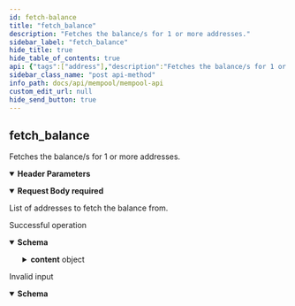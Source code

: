```yaml
---
id: fetch-balance
title: "fetch_balance"
description: "Fetches the balance/s for 1 or more addresses."
sidebar_label: "fetch_balance"
hide_title: true
hide_table_of_contents: true
api: {"tags":["address"],"description":"Fetches the balance/s for 1 or more addresses.","operationId":"fetchBalance","parameters":[{"in":"header","name":"x-cache-id","required":true,"description":"An idempotent key for retrieving cached responses from the node","schema":{"type":"string","example":"4d1e5754af0931a15138445c3ecd1a82","pattern":"^[a-z0-9]{32}$"}}],"requestBody":{"description":"List of addresses to fetch the balance from.","content":{"application/json":{"schema":{"type":"object","properties":{"address_list":{"description":"list of addresses to fetch from","type":"array","items":{"type":"string"},"example":["e1e957ba8e44843bb80e9d6d905066ec98763ca797093181ab6c695934549035"]}},"title":"FetchBalance"}}},"required":true},"responses":{"200":{"description":"Successful operation","content":{"application/json":{"schema":{"type":"object","properties":{"id":{"type":"string","example":"45v340cd2f8c4782a5b058832565afb1","description":"The ID of the call, which corresponds to the x-cache-id used in the header"},"status":{"type":"string","example":"Success","description":"The status of the call, which will be one of either \"Success\", \"Error\", or \"Pending\""},"reason":{"type":"string","example":"Balance successfully fetched","description":"The reason for the status of the call. Most useful to debug errors"},"route":{"type":"string","example":"fetch_balance","description":"The endpoint route that was called"},"content":{"type":"object","properties":{"total":{"type":"object","properties":{"tokens":{"type":"number","example":5463669},"items":{"type":"object"}}},"address_list":{"type":"object","example":{"d6fa779a3de8b216c56375018375e490c7e2ce92918abce4caecf73b1f77c38f":[{"out_point":{"t_hash":"g9182e1e2a55b0ef36f1183602d74e63","n":0},"value":{"Token":5463669}}]}}}}},"title":"ResponseFetchBalance"}}}},"400":{"description":"Invalid input","content":{"application/json":{"schema":{"type":"object","properties":{"id":{"type":"string","example":null},"status":{"type":"string","example":"Error"},"reason":{"type":"string","example":"Bad Request"},"route":{"type":"string","example":null},"content":{"type":"string","example":null}},"title":"ResponseBadRequest"}}}}},"method":"post","path":"/fetch_balance","servers":[{"url":"http://49.12.234.10:3003","description":"Testnet Mempool Node"}],"jsonRequestBodyExample":{"address_list":["e1e957ba8e44843bb80e9d6d905066ec98763ca797093181ab6c695934549035"]},"info":{"title":"Mempool API","description":"The Mempool node is a special type of node responsible for collecting transactions and bundling them into new blocks. \nThey also partition the mining network for mining and validate the blocks that these partitions mine. \nThere are only a limited number of Mempool nodes.  ","contact":{"email":"byron.houwens@a-block.net"},"license":{"name":"GPL-3.0","url":"https://www.gnu.org/licenses/gpl-3.0.en.html"},"version":"1.0.0"},"postman":{"name":"fetch_balance","description":{"content":"Fetches the balance/s for 1 or more addresses.","type":"text/plain"},"url":{"path":["fetch_balance"],"host":["{{baseUrl}}"],"query":[],"variable":[]},"header":[{"disabled":false,"description":{"content":"(Required) An idempotent key for retrieving cached responses from the node","type":"text/plain"},"key":"x-cache-id","value":""},{"key":"Content-Type","value":"application/json"},{"key":"Accept","value":"application/json"}],"method":"POST","body":{"mode":"raw","raw":"\"\"","options":{"raw":{"language":"json"}}}}}
sidebar_class_name: "post api-method"
info_path: docs/api/mempool/mempool-api
custom_edit_url: null
hide_send_button: true
---
```



## fetch_balance



Fetches the balance/s for 1 or more addresses.

<details style={{"marginBottom":"1rem"}} data-collapsed={false} open={true}><summary style={{}}><strong>Header Parameters</strong></summary><div><ul><ParamsItem className={"paramsItem"} param={{"in":"header","name":"x-cache-id","required":true,"description":"An idempotent key for retrieving cached responses from the node","schema":{"type":"string","example":"4d1e5754af0931a15138445c3ecd1a82","pattern":"^[a-z0-9]{32}$"}}}></ParamsItem></ul></div></details><MimeTabs><TabItem label={"application/json"} value={"application/json-schema"}><details style={{}} data-collapsed={false} open={true}><summary style={{"textAlign":"left"}}><strong>Request Body</strong><strong style={{"fontSize":"var(--ifm-code-font-size)","color":"var(--openapi-required)"}}> required</strong></summary><div style={{"textAlign":"left","marginLeft":"1rem"}}><div style={{"marginTop":"1rem","marginBottom":"1rem"}}>

List of addresses to fetch the balance from.

</div></div><ul style={{"marginLeft":"1rem"}}><SchemaItem collapsible={false} name={"address_list"} required={false} schemaName={"string[]"} qualifierMessage={undefined} schema={{"description":"list of addresses to fetch from","type":"array","items":{"type":"string"},"example":["e1e957ba8e44843bb80e9d6d905066ec98763ca797093181ab6c695934549035"]}}></SchemaItem></ul></details></TabItem></MimeTabs><div><ApiTabs><TabItem label={"200"} value={"200"}><div>

Successful operation

</div><div><MimeTabs schemaType={"response"}><TabItem label={"application/json"} value={"application/json"}><SchemaTabs><TabItem label={"Schema"} value={"Schema"}><details style={{}} data-collapsed={false} open={true}><summary style={{"textAlign":"left"}}><strong>Schema</strong></summary><div style={{"textAlign":"left","marginLeft":"1rem"}}></div><ul style={{"marginLeft":"1rem"}}><SchemaItem collapsible={false} name={"id"} required={false} schemaName={"string"} qualifierMessage={undefined} schema={{"type":"string","example":"45v340cd2f8c4782a5b058832565afb1","description":"The ID of the call, which corresponds to the x-cache-id used in the header"}}></SchemaItem><SchemaItem collapsible={false} name={"status"} required={false} schemaName={"string"} qualifierMessage={undefined} schema={{"type":"string","example":"Success","description":"The status of the call, which will be one of either \"Success\", \"Error\", or \"Pending\""}}></SchemaItem><SchemaItem collapsible={false} name={"reason"} required={false} schemaName={"string"} qualifierMessage={undefined} schema={{"type":"string","example":"Balance successfully fetched","description":"The reason for the status of the call. Most useful to debug errors"}}></SchemaItem><SchemaItem collapsible={false} name={"route"} required={false} schemaName={"string"} qualifierMessage={undefined} schema={{"type":"string","example":"fetch_balance","description":"The endpoint route that was called"}}></SchemaItem><SchemaItem collapsible={true} className={"schemaItem"}><details style={{}}><summary style={{}}><strong>content</strong><span style={{"opacity":"0.6"}}> object</span></summary><div style={{"marginLeft":"1rem"}}><SchemaItem collapsible={true} className={"schemaItem"}><details style={{}}><summary style={{}}><strong>total</strong><span style={{"opacity":"0.6"}}> object</span></summary><div style={{"marginLeft":"1rem"}}><SchemaItem collapsible={false} name={"tokens"} required={false} schemaName={"number"} qualifierMessage={undefined} schema={{"type":"number","example":5463669}}></SchemaItem><SchemaItem collapsible={false} name={"items"} required={false} schemaName={"object"} qualifierMessage={undefined} schema={{"type":"object"}}></SchemaItem></div></details></SchemaItem><SchemaItem collapsible={false} name={"address_list"} required={false} schemaName={"object"} qualifierMessage={undefined} schema={{"type":"object","example":{"d6fa779a3de8b216c56375018375e490c7e2ce92918abce4caecf73b1f77c38f":[{"out_point":{"t_hash":"g9182e1e2a55b0ef36f1183602d74e63","n":0},"value":{"Token":5463669}}]}}}></SchemaItem></div></details></SchemaItem></ul></details></TabItem><TabItem label={"Example (from schema)"} value={"Example (from schema)"}><ResponseSamples responseExample={"{\n  \"id\": \"45v340cd2f8c4782a5b058832565afb1\",\n  \"status\": \"Success\",\n  \"reason\": \"Balance successfully fetched\",\n  \"route\": \"fetch_balance\",\n  \"content\": {\n    \"total\": {\n      \"tokens\": 5463669,\n      \"items\": {}\n    },\n    \"address_list\": {\n      \"d6fa779a3de8b216c56375018375e490c7e2ce92918abce4caecf73b1f77c38f\": [\n        {\n          \"out_point\": {\n            \"t_hash\": \"g9182e1e2a55b0ef36f1183602d74e63\",\n            \"n\": 0\n          },\n          \"value\": {\n            \"Token\": 5463669\n          }\n        }\n      ]\n    }\n  }\n}"} language={"json"}></ResponseSamples></TabItem></SchemaTabs></TabItem></MimeTabs></div></TabItem><TabItem label={"400"} value={"400"}><div>

Invalid input

</div><div><MimeTabs schemaType={"response"}><TabItem label={"application/json"} value={"application/json"}><SchemaTabs><TabItem label={"Schema"} value={"Schema"}><details style={{}} data-collapsed={false} open={true}><summary style={{"textAlign":"left"}}><strong>Schema</strong></summary><div style={{"textAlign":"left","marginLeft":"1rem"}}></div><ul style={{"marginLeft":"1rem"}}><SchemaItem collapsible={false} name={"id"} required={false} schemaName={"string"} qualifierMessage={undefined} schema={{"type":"string","example":null}}></SchemaItem><SchemaItem collapsible={false} name={"status"} required={false} schemaName={"string"} qualifierMessage={undefined} schema={{"type":"string","example":"Error"}}></SchemaItem><SchemaItem collapsible={false} name={"reason"} required={false} schemaName={"string"} qualifierMessage={undefined} schema={{"type":"string","example":"Bad Request"}}></SchemaItem><SchemaItem collapsible={false} name={"route"} required={false} schemaName={"string"} qualifierMessage={undefined} schema={{"type":"string","example":null}}></SchemaItem><SchemaItem collapsible={false} name={"content"} required={false} schemaName={"string"} qualifierMessage={undefined} schema={{"type":"string","example":null}}></SchemaItem></ul></details></TabItem><TabItem label={"Example (from schema)"} value={"Example (from schema)"}><ResponseSamples responseExample={"{\n  \"id\": null,\n  \"status\": \"Error\",\n  \"reason\": \"Bad Request\",\n  \"route\": null,\n  \"content\": null\n}"} language={"json"}></ResponseSamples></TabItem></SchemaTabs></TabItem></MimeTabs></div></TabItem></ApiTabs></div>
      